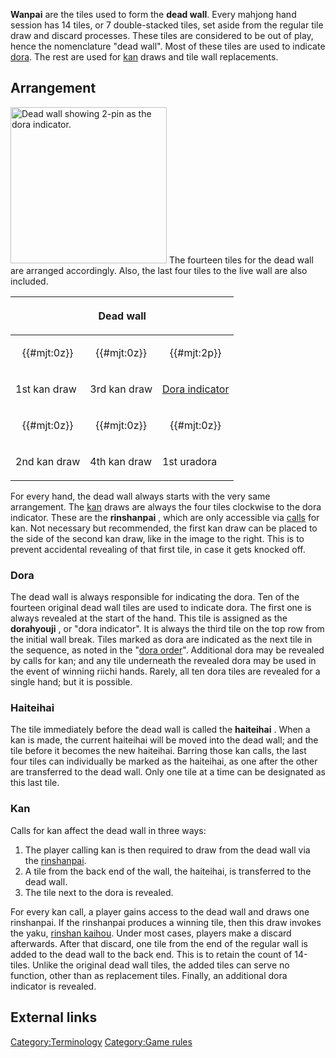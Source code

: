 
'''Wanpai''' {{kana|王牌}} are the tiles used to form the '''dead wall'''.  Every mahjong hand session has 14 tiles, or 7 double-stacked tiles, set aside from the regular tile draw and discard processes.  These tiles are considered to be out of play, hence the nomenclature "dead wall".  Most of these tiles are used to indicate [[dora]].  The rest are used for [[kan]] draws and tile wall replacements.

== Arrangement ==
[[Image:Dora and Wanpai.jpg|thumb|250px|Dead wall showing 2-pin as the dora indicator.]]
The fourteen tiles for the dead wall are arranged accordingly.  Also, the last four tiles to the live wall are also included.

{| class="wikitable" width=50%
!colspan=7|Dead wall !!rowspan=5| !!colspan=2|End of live wall
|-
|align=center| {{#mjt:0z}} ||align=center| {{#mjt:0z}} ||align=center| {{#mjt:2p}} ||align=center| {{#mjt:0z}} ||align=center| {{#mjt:0z}} ||align=center| {{#mjt:0z}} ||align=center| {{#mjt:0z}} ||align=center| {{#mjt:0z}} ||align=center| {{#mjt:0z}} 
|-
| 1st kan draw || 3rd kan draw || [[Dora|Dora indicator]] || 1st kandora || 2nd kandora || 3rd kandora || 4th kandora || 2nd haiteihai || 4th haiteihai
|-
|align=center| {{#mjt:0z}} ||align=center| {{#mjt:0z}} ||align=center| {{#mjt:0z}} ||align=center| {{#mjt:0z}} ||align=center| {{#mjt:0z}} ||align=center| {{#mjt:0z}} ||align=center| {{#mjt:0z}} ||align=center| {{#mjt:0z}} ||align=center| {{#mjt:0z}} 
|-
| 2nd kan draw || 4th kan draw || 1st uradora || 2nd uradora || 3rd uradora || 4th uradora || 5th uradora || 1st haiteihai || 3rd haiteihai
|}

For every hand, the dead wall always starts with the very same arrangement.  The [[kan]] draws are always the four tiles clockwise to the dora indicator.  These are the '''rinshanpai''' {{kana|嶺上牌}}, which are only accessible via [[naki|calls]] for kan.  Not necessary but recommended, the first kan draw can be placed to the side of the second kan draw, like in the image to the right.  This is to prevent accidental revealing of that first tile, in case it gets knocked off.

=== Dora ===
{{main|Dora}}

The dead wall is always responsible for indicating the dora.  Ten of the fourteen original dead wall tiles are used to indicate dora.  The first one is always revealed at the start of the hand.  This tile is assigned as the '''dorahyouji''' {{kana|ドラ表示}}, or "dora indicator".  It is always the third tile on the top row from the initial wall break.  Tiles marked as dora are indicated as the next tile in the sequence, as noted in the "[[Dora#Dora order|dora order]]".  Additional dora may be revealed by calls for kan; and any tile underneath the revealed dora may be used in the event of winning riichi hands.  Rarely, all ten dora tiles are revealed for a single hand; but it is possible.

=== Haiteihai ===
{{main|Haiteihai}}

The tile immediately before the dead wall is called the '''haiteihai''' {{kana|海底牌}}.  When a kan is made, the current haiteihai will be moved into the dead wall; and the tile before it becomes the new haiteihai.  Barring those kan calls, the last four tiles can individually be marked as the haiteihai, as one after the other are transferred to the dead wall.  Only one tile at a time can be designated as this last tile.

=== Kan ===
{{main|Kan}}

Calls for kan affect the dead wall in three ways:

# The player calling kan is then required to draw from the dead wall via the [[rinshanpai]].
# A tile from the back end of the wall, the haiteihai, is transferred to the dead wall.
# The tile next to the dora is revealed.

For every kan call, a player gains access to the dead wall and draws one rinshanpai.  If the rinshanpai produces a winning tile, then this draw invokes the yaku, [[rinshan kaihou]].  Under most cases, players make a discard afterwards.  After that discard, one tile from the end of the regular wall is added to the dead wall to the back end.  This is to retain the count of 14-tiles.  Unlike the original dead wall tiles, the added tiles can serve no function, other than as replacement tiles.  Finally, an additional dora indicator is revealed.

==External links==
{{jpwiki|王牌}}
[[Category:Terminology]]
[[Category:Game rules]]